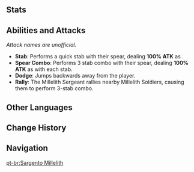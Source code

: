 {{Enemy Infobox
|image    = Enemy Millelith Sergeant Icon.png
|type     = Quest Enemies
|group    = Millelith Soldiers
|family   = Other Human Factions
|faction  = Millelith
}}
{{Enemy Intro}}

==Stats==
{{Enemy Stats
|phys_res  = -20%
|hp_ratio  = 2.4
|hp_type   = 1
|atk_ratio = 2
}}

==Abilities and Attacks==
''Attack names are unofficial.''

* '''Stab''': Performs a quick stab with their spear, dealing '''100% ATK''' as {{Color|Physical DMG}}.
* '''Spear Combo''': Performs 3 stab combo with their spear, dealing '''100% ATK''' as {{Color|Physical DMG}} with each stab.
* '''Dodge''': Jumps backwards away from the player.
* '''Rally''': The Millelith Sergeant rallies nearby Millelith Soldiers, causing them to perform 3-stab combo.

==Other Languages==
{{Other Languages
|en      = Millelith Sergeant
|zhs     = 千岩军教头
|zhs_rm  = Qiānyánjūn Jiàotóu
|zht     = 千岩軍教頭
|zht_rm  = Qiānyánjūn Jiàotóu
|zh_tl   = Millelith Instructor
|ja      = 千岩軍隊長
|ja_rm   = Sengangun Taichou
|ja_tl   = Millelith Commander
|ko      = 천암군 교관
|ko_rm   = Cheon'amgun Gyogwan
|ko_tl   = Millelith Instructor
|es      = Sargento de la Geoarmada
|es_tl   = Geoarmy Sergeant
|fr      = Instructeur des Millelithes
|fr_tl   = Millelith Instructor
|ru      = Сержант Миллелитов
|ru_tl   = Millelith Sergeant
|th      = Millelith Sergeant
|vi      = {{tt|Giáo Đầu|教头}} {{tt|Thiên Nham Quân|千岩军}}
|vi_tl   = Millelith Instructor
|de      = Millelithenausbilder
|de_tl   = Millelith Instructor
|id      = Millelith Sergeant
|pt      = Sargento Millelith
|pt_tl   = Millelith Sergeant
}}

==Change History==
{{Change History|1.0}}

==Navigation==
{{Enemy Navbox|Special}}

[[pt-br:Sargento Millelith]]